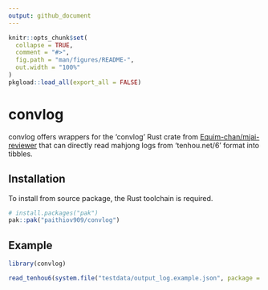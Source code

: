 ```yaml
---
output: github_document
---
```


<!-- README.md is generated from README.Rmd. Please edit that file -->

```r
knitr::opts_chunk$set(
  collapse = TRUE,
  comment = "#>",
  fig.path = "man/figures/README-",
  out.width = "100%"
)
pkgload::load_all(export_all = FALSE)
```

# convlog

<!-- badges: start -->
<!-- badges: end -->

convlog offers wrappers for the 'convlog' Rust crate from [Equim-chan/mjai-reviewer](https://github.com/Equim-chan/mjai-reviewer) that can directly read mahjong logs from 'tenhou.net/6' format into tibbles.

## Installation

To install from source package, the Rust toolchain is required.

```r
# install.packages("pak")
pak::pak("paithiov909/convlog")
```

## Example

```r
library(convlog)

read_tenhou6(system.file("testdata/output_log.example.json", package = "convlog"))
```
